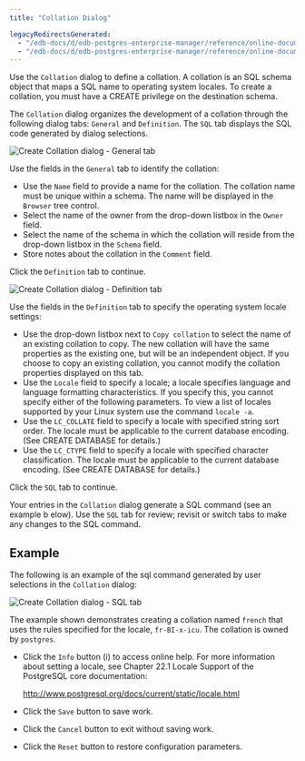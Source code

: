 ```yaml
---
title: "Collation Dialog"

legacyRedirectsGenerated:
  - "/edb-docs/d/edb-postgres-enterprise-manager/reference/online-documentation/8.0/collation_dialog.html"
  - "/edb-docs/d/edb-postgres-enterprise-manager/reference/online-documentation/latest/collation_dialog.html"
---
```


<div id="collation_dialog" class="registered_link"></div>

Use the `Collation` dialog to define a collation. A collation is an SQL schema object that maps a SQL name to operating system locales. To create a collation, you must have a CREATE privilege on the destination schema.

The `Collation` dialog organizes the development of a collation through the following dialog tabs: `General` and `Definition`. The `SQL` tab displays the SQL code generated by dialog selections.

![Create Collation dialog - General tab](../../images/collation_general.png)

Use the fields in the `General` tab to identify the collation:

-   Use the `Name` field to provide a name for the collation. The collation name must be unique within a schema. The name will be displayed in the `Browser` tree control.
-   Select the name of the owner from the drop-down listbox in the `Owner` field.
-   Select the name of the schema in which the collation will reside from the drop-down listbox in the `Schema` field.
-   Store notes about the collation in the `Comment` field.

Click the `Definition` tab to continue.

![Create Collation dialog - Definition tab](../../images/collation_definition.png)

Use the fields in the `Definition` tab to specify the operating system locale settings:

-   Use the drop-down listbox next to `Copy collation` to select the name of an existing collation to copy. The new collation will have the same properties as the existing one, but will be an independent object. If you choose to copy an existing collation, you cannot modify the collation properties displayed on this tab.
-   Use the `Locale` field to specify a locale; a locale specifies language and language formatting characteristics. If you specify this, you cannot specify either of the following parameters. To view a list of locales supported by your Linux system use the command `locale -a`.
-   Use the `LC_COLLATE` field to specify a locale with specified string sort order. The locale must be applicable to the current database encoding. (See CREATE DATABASE for details.)
-   Use the `LC_CTYPE` field to specify a locale with specified character classification. The locale must be applicable to the current database encoding. (See CREATE DATABASE for details.)

Click the `SQL` tab to continue.

Your entries in the `Collation` dialog generate a SQL command (see an example b elow). Use the `SQL` tab for review; revisit or switch tabs to make any changes to the SQL command.

## Example

The following is an example of the sql command generated by user selections in the `Collation` dialog:

![Create Collation dialog - SQL tab](../../images/collation_sql.png)

The example shown demonstrates creating a collation named `french` that uses the rules specified for the locale, `fr-BI-x-icu`. The collation is owned by `postgres`.

-   Click the `Info` button (i) to access online help. For more information about setting a locale, see Chapter 22.1 Locale Support of the PostgreSQL core documentation:

    <http://www.postgresql.org/docs/current/static/locale.html>

-   Click the `Save` button to save work.

-   Click the `Cancel` button to exit without saving work.

-   Click the `Reset` button to restore configuration parameters.
